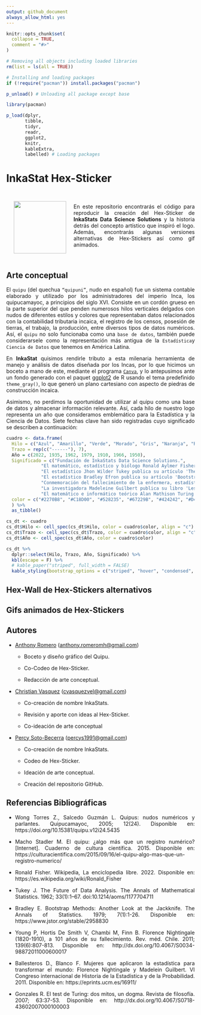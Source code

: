 ```yaml
---
output: github_document
always_allow_html: yes
---
```


<!-- README.md is generated from README.Rmd. Please edit that file -->

```r
knitr::opts_chunk$set(
  collapse = TRUE,
  comment = "#>"
)

# Removing all objects including loaded libraries
rm(list = ls(all = TRUE))

# Installing and loading packages
if (!require("pacman")) install.packages("pacman")

p_unload() # Unloading all package except base

library(pacman)

p_load(dplyr, 
       tibble, 
       tidyr, 
       readr, 
       ggplot2,
       knitr, 
       kableExtra, 
       labelled) # Loading packages
```

```{=html}
<style>
body {
text-align: justify}
</style>
```

# InkaStat Hex-Sticker

<a href="https://github.com/psotob/InkaStat_HexSticker"><img src="stickers_png/logo-inkastats-official.png" align="left" width="140" hspace="20" vspace="25"/></a>

<br>

En este repositorio encontrarás el código para reproducir la creación del Hex-Sticker de **InkaStats Data Science Solutions** y la historia detrás del concepto artístico que inspiró el logo. Además, encontrarás algunas versiones alternativas de Hex-Stickers así como gif animados.

<br> 

## Arte conceptual

El `quipu` (del quechua `“quipuni”`, nudo en español) fue un sistema contable elaborado y utilizado por los administradores del imperio Inca, los quipucamayoc, a principios del siglo XVI. Consiste en un cordón grueso en la parte superior del que penden numerosos hilos verticales delgados con nudos de diferentes estilos y colores que representaban datos relacionados con la contabilidad tributaria incaica, el registro de los censos, posesión de tierras, el trabajo, la producción, entre diversos tipos de datos numéricos. Así, el `quipu` no solo funcionaba como una `base de datos`, también puede considerarsele como la representación más antigua de la `Estadística`y `Ciencia de Datos` que tenemos en América Latina.

En **InkaStat** quisimos rendirle tributo a esta milenaria herramienta de manejo y análisis de datos diseñada por los Incas, por lo que hicimos un boceto a mano de este, mediante el programa [`Canva`](https://www.canva.com/es_419/), y lo antepusimos ante un fondo generado con el paquet [ggplot2](https://ggplot2.tidyverse.org/) de R usando el tema predefinido `theme_gray()`, lo que generó un plano cartesiano con aspecto de piedras de construcción incaica.

Asimismo, no perdimos la oportunidad de utilizar al quipu como una base de datos y almacenar información relevante. Así, cada hilo de nuestro logo representa un año que consideramos emblemático para la Estadística y la Ciencia de Datos. Siete fechas clave han sido registradas cuyo significado se describen a continuación:


```r
cuadro <- data.frame(
  Hilo = c("Azul", "Amarillo", "Verde", "Morado", "Gris", "Naranja", "Rojo"), 
  Trazo = rep(c("------"), 7), 
  Año = c(2022, 1935, 1962, 1979, 1910, 1966, 1950), 
  Significado = c("Fundación de InkaStats Data Science Solutions.", 
             "El matemático, estadístico y biólogo Ronald Aylmer Fisher, basándose en su experiencia en el Rothamsted Research con datos de cultivos agrícolas, publica su libro 'The Design of Experiments', libro con el que no solo propone las bases estadísticas, sino también filosóficas, del Diseño de Experimentos.", 
             "El estadístico Jhon Wilder Tukey publica su artículo 'The future of Data Analysis', en el que se cuestiona el futuro de la Estadística como ciencia empírica dando así origen a la Ciencia de Datos como disciplina.", 
             "El estadístico Bradley Efron publica su artículo 'Bootstrap Methods: Another Look at the Jackknife', publicación que marca el inicio del Bootstrap como método de remuestreo, lo que lo lleva a ser considerado padre de la Estadística Computacional.", 
             "Conmemoración del fallecimiento de la enfermera, estadística y matemática Florence Nightingale, conocida por crear el Diagrama de Área Polar para contabilizar las muertes durante la Guerra de Crimea, lo que le significó ser elegida como miembro de la Sociedad Estadística de Inglaterra en 1858.", 
             "La investigadora Madeleine Guilbert publica su libro 'Les fonctions des femmes dans l´industrie', libro en el que, por primera vez, se utiliza la estadística aplicada para denunciar públicamente un problema social como la discriminación de género en los mercados laborales de la época basándose en la aplicación de la técnica de investigación social por encuesta", 
             "El matemático e informático teórico Alan Mathison Turing publica lo que hoy se conoce como el Test de Turing, herramienta utilizada para medir la inteligencia de las máquinas, por lo que es considerado pionero en campos como la Inteligencia artificial y el Machine learning, componentes de la Ciencia de Datos"), 
  color = c("#2270B8", "#C18D00", "#528235", "#67229B", "#424242", "#D49264", "#8F0000")
  ) %>%
  as_tibble()
```

```r
cs_dt <- cuadro
cs_dt$Hilo <- cell_spec(cs_dt$Hilo, color = cuadro$color, align = "c")
cs_dt$Trazo <- cell_spec(cs_dt$Trazo, color = cuadro$color, align = "c", background = cuadro$color)
cs_dt$Año <- cell_spec(cs_dt$Año, color = cuadro$color)

```

```r
cs_dt %>% 
  dplyr::select(Hilo, Trazo, Año, Significado) %>% 
  kbl(escape = F) %>% 
  # kable_paper("striped", full_width = FALSE)
  kable_styling(bootstrap_options = c("striped", "hover", "condensed", "responsive"))
```

## Hex-Wall de Hex-Stickers alternativos




## Gifs animados de Hex-Stickers


## Autores

-   [Anthony Romero](https://github.com/AnthonyRomeroC) ([anthony.romeromh\@gmail.com](mailto:anthony.romeromh@gmail.com){.email})

    + Boceto y diseño gráfico del Quipu.
  
    + Co-Codeo de Hex-Sticker.
  
    + Redacción de arte conceptual.
    
-   [Christian Vasquez](https://github.com/cvasquezvel) ([cvasquezvel\@gmail.com](mailto:cvasquezvel@gmail.com){.email})

    + Co-creación de nombre InkaStats.
  
    + Revisión y aporte con ideas al Hex-Sticker.
  
    + Co-ideación de arte conceptual

-   [Percy Soto-Becerra](https://github.com/psotob) ([percys1991\@gmail.com](mailto:percys1991@gmail.com){.email})

    + Co-creación de nombre InkaStats.

    + Codeo de Hex-Sticker.
    
    + Ideación de arte conceptual.
    
    + Creación del repositorio GitHub.

  
## Referencias Bibliográficas

- Wong Torres Z., Salcedo Guzmán L. Quipus: nudos numéricos y parlantes. Quipucamayoc, 2005; 12(24). Disponible en: https://doi.org/10.15381/quipu.v12i24.5435 

- Macho Stadler M. El quipu: ¿algo más que un registro numérico? [Internet]. Cuaderno de cultura científica. 2015. Disponible en: https://culturacientifica.com/2015/09/16/el-quipu-algo-mas-que-un-registro-numerico/

- Ronald Fisher. Wikipedia, La enciclopedia libre. 2022. Disponible en: https://es.wikipedia.org/wiki/Ronald_Fisher

- Tukey J. The Future of Data Analysis. The Annals of Mathematical Statistics. 1962; 33(1):1–67. doi:10.1214/aoms/1177704711

- Bradley E. Bootstrap Methods: Another Look at the Jackknife. The Annals of Statistics. 1979; 7(1):1-26. Disponible en: https://www.jstor.org/stable/2958830

- Young P, Hortis De Smith V, Chambi M, Finn B. Florence Nightingale (1820-1910), a 101 años de su fallecimiento. Rev. méd. Chile. 2011; 139(6):807-813. Disponible en: http://dx.doi.org/10.4067/S0034-98872011000600017 

- Ballesteros D., Blanco F. Mujeres que aplicaron la estadística para transformar el mundo: Florence Nightingale y Madelein Guilbert. VI Congreso internacional de Historia de la Estadística y de la Probabilidad. 2011. Disponible en: https://eprints.ucm.es/16911/

- Gonzales R. El test de Turing: dos mitos, un dogma. Revista de filosofía. 2007; 63:37-53. Disponible en: http://dx.doi.org/10.4067/S0718-43602007000100003
